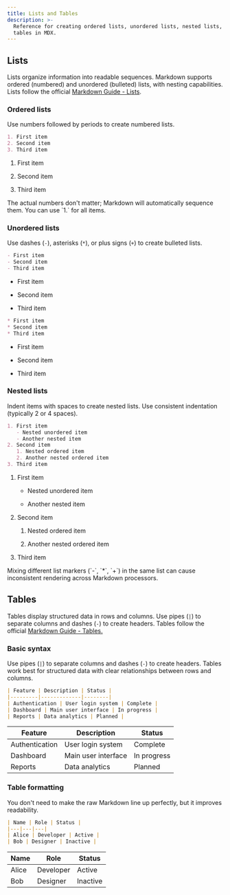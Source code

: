 ```yaml
---
title: Lists and Tables
description: >-
  Reference for creating ordered lists, unordered lists, nested lists, and
  tables in MDX.
---
```

## Lists

Lists organize information into readable sequences. Markdown supports ordered (numbered) and unordered (bulleted) lists, with nesting capabilities. Lists follow the official [Markdown Guide - Lists](https://www.markdownguide.org/basic-syntax/#lists-1).

### Ordered lists

Use numbers followed by periods to create numbered lists.

```markdown
1. First item
2. Second item
3. Third item
```

1. First item

2. Second item

3. Third item

<Callout uid="e0ed01e2-7e1a-4dd9-8b33-c59a5fbebd34" kind="info" collapsed="false">
  The actual numbers don't matter; Markdown will automatically sequence them. You can use `1.` for all items.
</Callout>

### Unordered lists

Use dashes (`-`), asterisks (`*`), or plus signs (`+`) to create bulleted lists.

```markdown
- First item
- Second item
- Third item
```

- First item

- Second item

- Third item

```markdown
* First item
* Second item
* Third item
```

- First item

- Second item

- Third item

### Nested lists

Indent items with spaces to create nested lists. Use consistent indentation (typically 2 or 4 spaces).

```markdown
1. First item
   - Nested unordered item
   - Another nested item
2. Second item
   1. Nested ordered item
   2. Another nested ordered item
3. Third item
```

1. First item

   - Nested unordered item

   - Another nested item

2. Second item

   1. Nested ordered item

   2. Another nested ordered item

3. Third item

<Callout uid="26571f91-5d79-4a34-becd-6d6957e61625" kind="warning" collapsed="false">
  Mixing different list markers (`-`, `*`, `+`) in the same list can cause inconsistent rendering across Markdown processors.
</Callout>

## Tables

Tables display structured data in rows and columns. Use pipes (`|`) to separate columns and dashes (`-`) to create headers. Tables follow the official [Markdown Guide - Tables.](https://www.markdownguide.org/extended-syntax/#tables)

### Basic syntax

Use pipes (`|`) to separate columns and dashes (`-`) to create headers. Tables work best for structured data with clear relationships between rows and columns.

```markdown
| Feature | Description | Status |
|---------|-------------|--------|
| Authentication | User login system | Complete |
| Dashboard | Main user interface | In progress |
| Reports | Data analytics | Planned |
```

| Feature        | Description         | Status      |
| -------------- | ------------------- | ----------- |
| Authentication | User login system   | Complete    |
| Dashboard      | Main user interface | In progress |
| Reports        | Data analytics      | Planned     |

### Table formatting

You don't need to make the raw Markdown line up perfectly, but it improves readability.

```markdown
| Name | Role | Status |
|---|---|---|
| Alice | Developer | Active |
| Bob | Designer | Inactive |
```

| Name  | Role      | Status   |
| ----- | --------- | -------- |
| Alice | Developer | Active   |
| Bob   | Designer  | Inactive |

